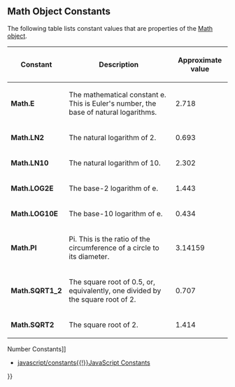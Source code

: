 {{Page_Title}}
{{Flags}}
{{Summary_Section|Math constants return constant values that are properties of the '''Math''' object.
}}
==Math Object Constants==
The following table lists constant values that are properties of the [[javascript/Math|Math object]].

{| class='wikitable'
|-
! Constant
! Description
! Approximate value
|-
| '''Math.E'''
| The mathematical constant e. This is Euler's number, the base of natural logarithms.
| 2.718
|-
| '''Math.LN2'''
| The natural logarithm of 2.
| 0.693
|-
| '''Math.LN10'''
| The natural logarithm of 10.
| 2.302
|-
| '''Math.LOG2E'''
| The base-2 logarithm of e.
| 1.443
|-
| '''Math.LOG10E'''
| The base-10 logarithm of e.
| 0.434
|-
| '''Math.PI'''
| Pi. This is the ratio of the circumference of a circle to its diameter.
| 3.14159
|-
| '''Math.SQRT1_2'''
| The square root of 0.5, or, equivalently, one divided by the square root of 2.
| 0.707
|-
| '''Math.SQRT2'''
| The square root of 2.
| 1.414
|}
{{Examples_Section
|Not_required=No
|Examples={{Single_Example
|Language=JavaScript
|Description=The following example illustrates how to use the '''Math.PI''' constant.

|Code= var radius = 3;
 var area = Math.PI * radius * radius;
 document.write(area);
 
 // Output: 28.274333882308138
}}}}
{{See_Also_Section
|Manual_links=* [[javascript/Number/constants{{!}}Number Constants]]
* [[javascript/constants{{!}}JavaScript Constants]]
}}
{{Topics | JS Basic}}

{{External_Attribution
|Is_CC-BY-SA=No
|Sources=MSDN
|MDN_link=
|MSDN_link=http://msdn.microsoft.com/en-us/library/ie/yek4tbz0%28v=vs.94%29.aspx Windows Internet Explorer JavaScript reference
|HTML5Rocks_link=
}}
